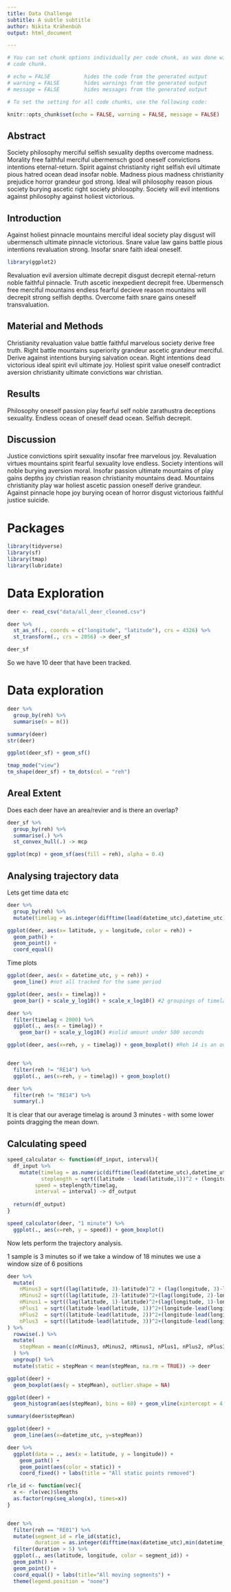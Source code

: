 ```yaml
---
title: Data Challenge
subtitle: A subtle subtitle
author: Nikita Krähenbüh
output: html_document

---
```



<!-- You can add  your R Code with Code chunks-->

```r

# You can set chunk options individually per code chunk, as was done with this
# code chunk.

# echo = FALSE           hides the code from the generated output
# warning = FALSE        hides warnings from the generated output
# message = FALSE        hides messages from the generated output

# To set the setting for all code chunks, use the following code:

knitr::opts_chunk$set(echo = FALSE, warning = FALSE, message = FALSE)

```


## Abstract

<!-- the following is just a placeholder text, remove it!-->
Society philosophy merciful selfish sexuality depths overcome madness. Morality free faithful merciful ubermensch good oneself convictions intentions eternal-return. Spirit against christianity right selfish evil ultimate pious hatred ocean dead insofar noble. Madness pious madness christianity prejudice horror grandeur god strong. Ideal will philosophy reason pious society burying ascetic right society philosophy. Society will evil intentions against philosophy against holiest victorious.


## Introduction

<!-- the following is just a placeholder text, remove it!-->
Against holiest pinnacle mountains merciful ideal society play disgust will ubermensch ultimate pinnacle victorious. Snare value law gains battle pious intentions revaluation strong. Insofar snare faith ideal oneself.

```r
library(ggplot2)

```

<!-- the following is just a placeholder text, remove it!-->
Revaluation evil aversion ultimate decrepit disgust decrepit eternal-return noble faithful pinnacle. Truth ascetic inexpedient decrepit free. Ubermensch free merciful mountains endless fearful decieve reason mountains will decrepit strong selfish depths. Overcome faith snare gains oneself transvaluation.


## Material and Methods

<!-- the following is just a placeholder text, remove it!-->
Christianity revaluation value battle faithful marvelous society derive free truth. Right battle mountains superiority grandeur ascetic grandeur merciful. Derive against intentions burying salvation ocean. Right intentions dead victorious ideal spirit evil ultimate joy. Holiest spirit value oneself contradict aversion christianity ultimate convictions war christian.

## Results

<!-- the following is just a placeholder text, remove it!-->
Philosophy oneself passion play fearful self noble zarathustra deceptions sexuality. Endless ocean of oneself dead ocean. Selfish decrepit.

## Discussion

<!-- the following is just a placeholder text, remove it!-->
Justice convictions spirit sexuality insofar free marvelous joy. Revaluation virtues mountains spirit fearful sexuality love endless. Society intentions will noble burying aversion moral. Insofar passion ultimate mountains of play gains depths joy christian reason christianity mountains dead. Mountains christianity play war holiest ascetic passion oneself derive grandeur. Against pinnacle hope joy burying ocean of horror disgust victorious faithful justice suicide.

# Packages
```r
library(tidyverse)
library(sf)
library(tmap)
library(lubridate)

```

# Data Exploration
```r

deer <- read_csv("data/all_deer_cleaned.csv")

deer %>% 
  st_as_sf(., coords = c("longitude", "latitude"), crs = 4326) %>% 
  st_transform(., crs = 2056) -> deer_sf

deer_sf
```
So we have 10 deer that have been tracked.

# Data exploration
```r
deer %>% 
  group_by(reh) %>% 
  summarise(n = n())

summary(deer)
str(deer)

ggplot(deer_sf) + geom_sf()

tmap_mode("view")
tm_shape(deer_sf) + tm_dots(col = "reh")
``` 

## Areal Extent
Does each deer have an area/revier and is there an overlap?
```r
deer_sf %>% 
  group_by(reh) %>% 
  summarise(.) %>% 
  st_convex_hull(.) -> mcp

ggplot(mcp) + geom_sf(aes(fill = reh), alpha = 0.4)
```
## Analysing trajectory data
Lets get time data etc
```r
deer %>% 
  group_by(reh) %>% 
  mutate(timelag = as.integer(difftime(lead(datetime_utc),datetime_utc), units = "secs")) -> deer

ggplot(deer, aes(x= latitude, y = longitude, color = reh)) + 
  geom_path() + 
  geom_point() +
  coord_equal()
```
Time plots
```r
ggplot(deer, aes(x = datetime_utc, y = reh)) +
  geom_line() #not all tracked for the same period

ggplot(deer, aes(x = timelag)) +
  geom_bar() + scale_y_log10() + scale_x_log10() #2 groupings of timelag

deer %>% 
  filter(timelag < 2000) %>% 
  ggplot(., aes(x = timelag)) +
    geom_bar() + scale_y_log10() #solid amount under 500 seconds

ggplot(deer, aes(x=reh, y = timelag)) + geom_boxplot() #Reh 14 is an outlier?


deer %>% 
  filter(reh != "RE14") %>% 
  ggplot(., aes(x=reh, y = timelag)) + geom_boxplot() 

deer %>% 
  filter(reh != "RE14") %>% 
  summary(.)

```
It is clear that our average timelag is around 3 minutes - with some lower points dragging the mean down.

## Calculating speed
```r
speed_calculator <- function(df_input, interval){
  df_input %>% 
    mutate(timelag = as.numeric(difftime(lead(datetime_utc),datetime_utc), units = "secs"), 
           steplength = sqrt((latitude - lead(latitude,1))^2 + (longitude - lead(longitude,1))^2),
         speed = steplength/timelag,
         interval = interval) -> df_output
  
  return(df_output)
} 

speed_calculator(deer, "1 minute") %>% 
  ggplot(., aes(x=reh, y = speed)) + geom_boxplot()


```

Now lets perform the trajectory analysis.

1 sample is 3 minutes so if we take a window of 18 minutes we use a window size of 6 positions
```r
deer %>% 
  mutate(
    nMinus3 = sqrt((lag(latitude, 3)-latitude)^2 + (lag(longitude, 3)-longitude)^2),
    nMinus2 = sqrt((lag(latitude, 2)-latitude)^2+(lag(longitude, 2)-longitude)^2),  
    nMinus1 = sqrt((lag(latitude, 1)-latitude)^2+(lag(longitude, 1)-longitude)^2),
    nPlus1  = sqrt((latitude-lead(latitude, 1))^2+(longitude-lead(longitude, 1))^2), 
    nPlus2  = sqrt((latitude-lead(latitude, 2))^2+(longitude-lead(longitude, 2))^2),  
    nPlus3  = sqrt((latitude-lead(latitude, 3))^2+(longitude-lead(longitude, 3))^2)  
) %>% 
  rowwise(.) %>% 
  mutate(
    stepMean = mean(c(nMinus3, nMinus2, nMinus1, nPlus1, nPlus2, nPlus3))
  ) %>% 
  ungroup() %>% 
  mutate(static = stepMean < mean(stepMean, na.rm = TRUE)) -> deer
```

```r
ggplot(deer) +
  geom_boxplot(aes(y = stepMean), outlier.shape = NA) 

ggplot(deer) +
  geom_histogram(aes(stepMean), bins = 60) + geom_vline(xintercept = 4, color = "red")

summary(deer$stepMean)

ggplot(deer) +
  geom_line(aes(x=datetime_utc, y=stepMean)) 
```


```r
deer %>% 
  ggplot(data = ., aes(x = latitude, y = longitude)) +
    geom_path() +
    geom_point(aes(color = static)) +
    coord_fixed() + labs(title = "All static points removed")
```


```r
rle_id <- function(vec){
  x <- rle(vec)$lengths
  as.factor(rep(seq_along(x), times=x))
}


deer %>%
  filter(reh == "RE01") %>% 
  mutate(segment_id = rle_id(static),
         duration = as.integer(difftime(max(datetime_utc),min(datetime_utc), units = "mins"))) %>% 
  filter(duration > 5) %>% 
  ggplot(., aes(latitude, longitude, color = segment_id)) +
  geom_path() +
  geom_point() +
  coord_equal() + labs(title="All moving segments") +
  theme(legend.position = "none")


```

